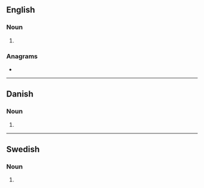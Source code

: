 {{also|Regents|régents}}

==English==

===Noun===
{{head|en|noun plural form}}

# {{plural of|regent|lang=en}}

===Anagrams===
* {{l|en|gerents}}

----

==Danish==

===Noun===
{{head|da|noun form}}

# {{genitive singular indefinite of|regent|lang=da}}

----

==Swedish==

===Noun===
{{head|sv|noun form}}

# {{sv-noun-form-indef-gen|regent}}